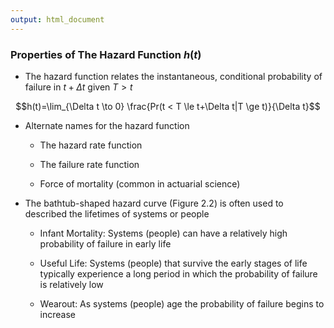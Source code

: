---
output: html_document
---

### Properties of The Hazard Function $h(t)$

- The hazard function relates the instantaneous, conditional probability of failure in $t+\Delta t$ given $T>t$ 

$$h(t)=\lim_{\Delta t \to 0} \frac{Pr(t < T \le t+\Delta t|T \ge t)}{\Delta t}$$

- Alternate names for the hazard function

    + The hazard rate function

    + The failure rate function

    + Force of mortality (common in actuarial science)

- The bathtub-shaped hazard curve (Figure 2.2) is often used to described the lifetimes of systems or people

    + Infant Mortality: Systems (people) can have a relatively high probability of failure in early life

    + Useful Life: Systems (people) that survive the early stages of life typically experience a long period in which the probability of failure is relatively low

    + Wearout: As systems (people) age the probability of failure begins to increase

